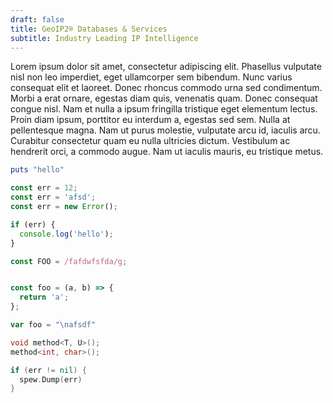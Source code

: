 ```yaml
---
draft: false
title: GeoIP2® Databases & Services
subtitle: Industry Leading IP Intelligence
---
```


Lorem ipsum dolor sit amet, consectetur adipiscing elit. Phasellus vulputate
nisl non leo imperdiet, eget ullamcorper sem bibendum. Nunc varius consequat
elit et laoreet. Donec rhoncus commodo urna sed condimentum. Morbi a erat
ornare, egestas diam quis, venenatis quam. Donec consequat congue nisl. Nam et
nulla a ipsum fringilla tristique eget elementum lectus. Proin diam ipsum,
porttitor eu interdum a, egestas sed sem. Nulla at pellentesque magna. Nam ut
purus molestie, vulputate arcu id, iaculis arcu. Curabitur consectetur quam eu
nulla ultricies dictum. Vestibulum ac hendrerit orci, a commodo augue. Nam ut
iaculis mauris, eu tristique metus.

<CodeSet>

```ruby
puts "hello"
```

```javascript
const err = 12;
const err = 'afsd';
const err = new Error();

if (err) {
  console.log('hello');
}

const FOO = /fafdwfsfda/g;


const foo = (a, b) => {
  return 'a';
};

var foo = "\nafsdf"
```

```csharp
void method<T, U>();
method<int, char>();
```

```go
if (err != nil) {
  spew.Dump(err)
}
```

</CodeSet>
